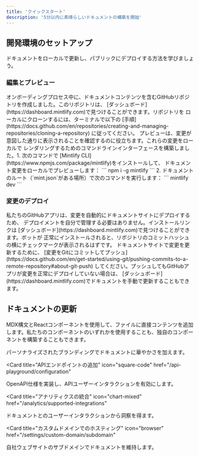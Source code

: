 ```yaml
---
title: 'クイックスタート'
description: '5分以内に素晴らしいドキュメントの構築を開始'
---
```


## 開発環境のセットアップ

ドキュメントをローカルで更新し、パブリックにデプロイする方法を学びましょう。

### 編集とプレビュー

<AccordionGroup>
  <Accordion icon="github" title="ドキュメントをローカルにクローン">
    オンボーディングプロセス中に、ドキュメントコンテンツを含むGitHubリポジトリを作成しました。このリポジトリは、
    [ダッシュボード](https://dashboard.mintlify.com)で見つけることができます。リポジトリを
    ローカルにクローンするには、ターミナルで以下の
    [手順](https://docs.github.com/en/repositories/creating-and-managing-repositories/cloning-a-repository)
    に従ってください。
  </Accordion>
  <Accordion icon="rectangle-terminal" title="変更のプレビュー">
    プレビューは、変更が意図した通りに表示されることを確認するのに役立ちます。これらの変更をローカルで
    レンダリングするためのコマンドラインインターフェースを構築しました。1. 次のコマンドで
    [Mintlify CLI](https://www.npmjs.com/package/mintlify)をインストールして、
    ドキュメント変更をローカルでプレビューします： ``` npm i -g mintlify ```
    2. ドキュメントのルート（`mint.json`がある場所）で次のコマンドを実行します： ``` mintlify dev ```
  </Accordion>
</AccordionGroup>

### 変更のデプロイ

<AccordionGroup>

<Accordion icon="message-bot" title="GitHub アプリのインストール">
  私たちのGitHubアプリは、変更を自動的にドキュメントサイトにデプロイするため、
  デプロイメントを自分で管理する必要はありません。インストールリンクは
  [ダッシュボード](https://dashboard.mintlify.com)で見つけることができます。ボットが
  正常にインストールされると、リポジトリのコミットハッシュの横にチェックマークが表示されるはずです。
</Accordion>
<Accordion icon="rocket" title="変更をプッシュ">
  ドキュメントサイトで変更を更新するために、
  [変更をGitにコミットしてプッシュ](https://docs.github.com/en/get-started/using-git/pushing-commits-to-a-remote-repository#about-git-push)
  してください。プッシュしてもGitHubアプリが変更を正常にデプロイしていない場合は、
  [ダッシュボード](https://dashboard.mintlify.com)でドキュメントを手動で更新することもできます。
</Accordion>

</AccordionGroup>

## ドキュメントの更新

MDX構文とReactコンポーネントを使用して、ファイルに直接コンテンツを追加します。私たちのコンポーネントのいずれかを使用することも、独自のコンポーネントを構築することもできます。

<CardGroup>

<Card title="ドキュメントのスタイリング" icon="paintbrush" href="/settings/global">
  パーソナライズされたブランディングでドキュメントに華やかさを加えます。
</Card>

<Card
  title="APIエンドポイントの追加"
  icon="square-code"
  href="/api-playground/configuration"
>
  OpenAPI仕様を実装し、APIユーザーインタラクションを有効にします。
</Card>

<Card
  title="アナリティクスの統合"
  icon="chart-mixed"
  href="/analytics/supported-integrations"
>
  ドキュメントとのユーザーインタラクションから洞察を得ます。
</Card>

<Card
  title="カスタムドメインでのホスティング"
  icon="browser"
  href="/settings/custom-domain/subdomain"
>
  自社ウェブサイトのサブドメインでドキュメントを維持します。
</Card>

</CardGroup>